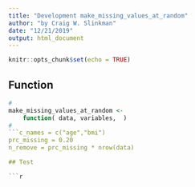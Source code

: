 ```yaml
---
title: "Development make_missing_values_at_random"
author: "by Craig W. Slinkman"
date: "12/21/2019"
output: html_document
---
```


```r
knitr::opts_chunk$set(echo = TRUE)
```

## Function

```r
#
make_missing_values_at_random <- 
    function( data, variables,  )
#
```c_names = c("age","bmi")
prc_missing = 0.20
n_remove = prc_missing * nrow(data)

## Test

```r

```

